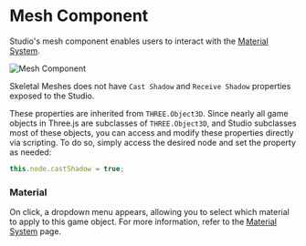 
# Mesh Component

Studio's mesh component enables users to interact with the [Material System](/3d/advanced/material-system.mdx).

<Image src="/studio-docs/components/3d/mesh-component.png" alt="Mesh Component" width={550} height={600} className="pt-6" />

Skeletal Meshes does not have `Cast Shadow` and `Receive Shadow` properties exposed to the Studio. 

These properties are inherited from `THREE.Object3D`. Since nearly all game objects in Three.js are subclasses of `THREE.Object3D`, and Studio subclasses most of these objects, 
you can access and modify these properties directly via scripting. 
To do so, simply access the desired node and set the property as needed:

```ts
this.node.castShadow = true;
```

### Material

On click, a dropdown menu appears, allowing you to select which material to apply to this game object.
For more information, refer to the [Material System](/3d/advanced/material-system.mdx) page.

